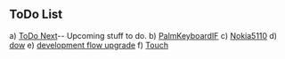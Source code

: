 ==ToDo List==
a) [[todonext|ToDo Next]]-- Upcoming stuff to do.
b) [[PalmKeyboardIF]]
c) [[Nokia5110]]
d) [[dow]]
e) [[devflow|development flow upgrade]]
f) [[Touch]]
